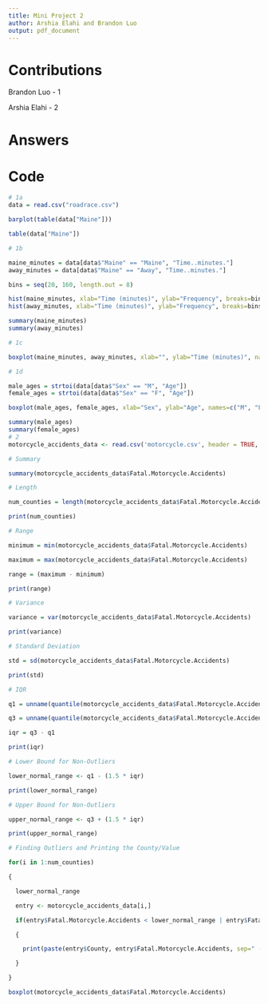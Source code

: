 ```yaml
---
title: Mini Project 2
author: Arshia Elahi and Brandon Luo
output: pdf_document
---
```


# Contributions

Brandon Luo - 1

Arshia Elahi - 2

# Answers

```{=latex}
\begin{enumerate}
\item
    \begin{enumerate}
        \item
        We can conclude that approximately every three out of four people are from Maine and approximately every one out of four people are not from Maine.

        Number of people not from Maine $\approx \frac{1417}{1417 + 4458} \approx \frac{1500}{6000} = \frac{1}{4}$

        Number of people from Maine $\approx \frac{4458}{1417 + 4458} \approx \frac{4500}{6000} = \frac{3}{4}$

        \item
        We can conclude that the two distributions are slightly right-skewed and their average time is around 60 minutes.

        $mean_1 - median_1 = 58.20 - 57.03 > 0$

        $mean_2 - median_2 = 57.82 - 56.92 > 0$

        $mean_1 = 58.20 \approx 60, median_1 = 57.03 \approx 60$

        $mean_2 = 57.82 \approx 60, median_2 = 56.92 \approx 60$

        \item
        We can conclude that there are outliers for the two distributions and that 75\% of times fall between about 50 and 65.

        $Q3_1 + IQR_2 * 1.5 = 64.24 + (64.24 - 50) * 1.5 = 85.6 < 152.17$

        $Q3_2 + IQR_2 * 1.5 = 64.83 + (64.83 - 49.15) * 1.5 = 88.35 < 133.71$

        $Q1_1 = 50$, $Q3_1 = 64.24 \approx 65$

        $Q1_1 = 49.15$, $Q3_1 = 64.83 \approx 65$

        \item
        We can conclude that the two distributions are approximately symmetric and that males tend to be older than females.

        $mean_1 - median_1 = 40.45 - 41 \approx 0$

        $mean_2 - median_2 = 37.24 - 36 \approx 0$

        $mean_1 = 40.45 > mean_2 = 37.24$, $median_1 = 41 > median_2 = 36$
    \end{enumerate}
\item
The distribution is right-skewed since the mean (17.02083 fatal accidents) was greater than the median (13.5 fatal accidents),
the bottom 50\% quantile of the box plot is much shorter in length than the upper 50\% quantile, and because there are two outliers 
(Greenville and Horry) that had 51 and 60 accidents, respectively. These two counties are outliers because they are greater than 1.5 * IQR plus Q3.

We observed counties with 0 accidents. This could be due to lack of data or a mistake since the “counties” with 
0 accidents are labeled as “Other” and “Unknown” which are not actual county names. This may suggest errors or unlabeled data.

The greater number of motorcycle accidents could be caused by 
higher population densities increasing traffic congestion, higher speed limits, or
a younger age distribution which is correlated with risky behavior.
\end{enumerate}
```

# Code
```r
# 1a
data = read.csv("roadrace.csv")

barplot(table(data["Maine"]))

table(data["Maine"])

# 1b

maine_minutes = data[data$"Maine" == "Maine", "Time..minutes."]
away_minutes = data[data$"Maine" == "Away", "Time..minutes."]

bins = seq(20, 160, length.out = 8)

hist(maine_minutes, xlab="Time (minutes)", ylab="Frequency", breaks=bins, main="")
hist(away_minutes, xlab="Time (minutes)", ylab="Frequency", breaks=bins, main="", ylim=c(0, 1500))

summary(maine_minutes)
summary(away_minutes)

# 1c

boxplot(maine_minutes, away_minutes, xlab="", ylab="Time (minutes)", names=c("Maine", "Away"))

# 1d

male_ages = strtoi(data[data$"Sex" == "M", "Age"])
female_ages = strtoi(data[data$"Sex" == "F", "Age"])

boxplot(male_ages, female_ages, xlab="Sex", ylab="Age", names=c("M", "F"))

summary(male_ages)
summary(female_ages)
# 2
motorcycle_accidents_data <- read.csv('motorcycle.csv', header = TRUE, stringsAsFactors = FALSE)

# Summary

summary(motorcycle_accidents_data$Fatal.Motorcycle.Accidents)

# Length

num_counties = length(motorcycle_accidents_data$Fatal.Motorcycle.Accidents)

print(num_counties)

# Range

minimum = min(motorcycle_accidents_data$Fatal.Motorcycle.Accidents)

maximum = max(motorcycle_accidents_data$Fatal.Motorcycle.Accidents)

range = (maximum - minimum)

print(range)

# Variance

variance = var(motorcycle_accidents_data$Fatal.Motorcycle.Accidents)

print(variance)

# Standard Deviation

std = sd(motorcycle_accidents_data$Fatal.Motorcycle.Accidents)

print(std)

# IQR

q1 = unname(quantile(motorcycle_accidents_data$Fatal.Motorcycle.Accidents, 0.25))

q3 = unname(quantile(motorcycle_accidents_data$Fatal.Motorcycle.Accidents, 0.75))

iqr = q3 - q1

print(iqr)

# Lower Bound for Non-Outliers

lower_normal_range <- q1 - (1.5 * iqr)

print(lower_normal_range)

# Upper Bound for Non-Outliers

upper_normal_range <- q3 + (1.5 * iqr)

print(upper_normal_range)

# Finding Outliers and Printing the County/Value

for(i in 1:num_counties) 

{

  lower_normal_range

  entry <- motorcycle_accidents_data[i,]

  if(entry$Fatal.Motorcycle.Accidents < lower_normal_range | entry$Fatal.Motorcycle.Accidents > upper_normal_range)

  {

    print(paste(entry$County, entry$Fatal.Motorcycle.Accidents, sep=" - "))

  }

}

boxplot(motorcycle_accidents_data$Fatal.Motorcycle.Accidents)
```
